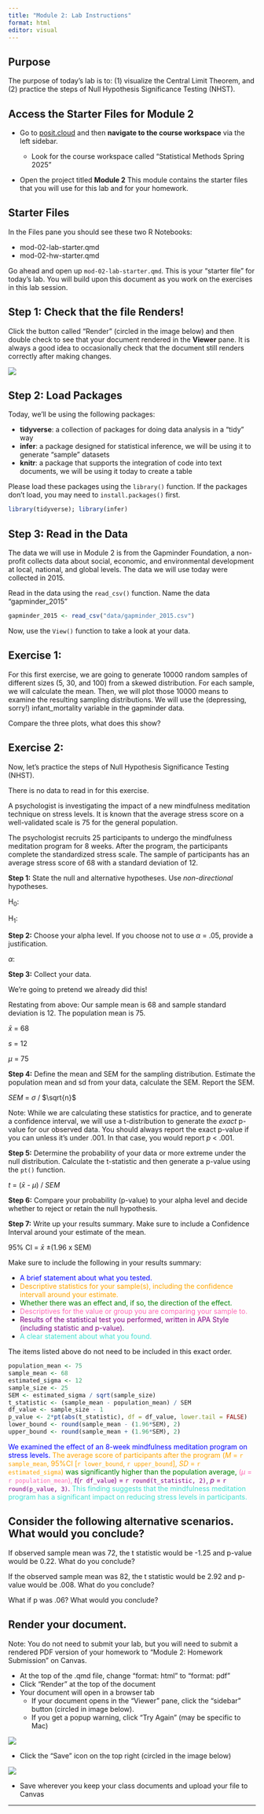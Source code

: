 ```yaml
---
title: "Module 2: Lab Instructions"
format: html
editor: visual
---
```


## Purpose

The purpose of today's lab is to: (1) visualize the Central Limit Theorem, and (2) practice the steps of Null Hypothesis Significance Testing (NHST).

## Access the Starter Files for Module 2

-   Go to [posit.cloud](posit.cloud) and then **navigate to the course workspace** via the left sidebar.

    -   Look for the course workspace called "Statistical Methods Spring 2025"

-   Open the project titled **Module 2** This module contains the starter files that you will use for this lab and for your homework.

## Starter Files

In the Files pane you should see these two R Notebooks:

-   mod-02-lab-starter.qmd
-   mod-02-hw-starter.qmd

Go ahead and open up `mod-02-lab-starter.qmd`. This is your "starter file" for today's lab. You will build upon this document as you work on the exercises in this lab session.

## Step 1: Check that the file Renders!

Click the button called "Render" (circled in the image below) and then double check to see that your document rendered in the **Viewer** pane. It is always a good idea to occasionally check that the document still renders correctly after making changes.

![](images/render.png)

## Step 2: Load Packages

Today, we'll be using the following packages:

-   **tidyverse**: a collection of packages for doing data analysis in a "tidy" way
-   **infer**: a package designed for statistical inference, we will be using it to generate "sample" datasets
-   **knitr**: a package that supports the integration of code into text documents, we will be using it today to create a table

Please load these packages using the `library()` function. If the packages don't load, you may need to `install.packages()` first.

```r
library(tidyverse); library(infer)
```

## Step 3: Read in the Data

The data we will use in Module 2 is from the Gapminder Foundation, a non-profit collects data about social, economic, and environmental development at local, national, and global levels. The data we will use today were collected in 2015.

Read in the data using the `read_csv()` function. Name the data "gapminder_2015"

```r
gapminder_2015 <- read_csv("data/gapminder_2015.csv")
```

Now, use the `View()` function to take a look at your data.

## Exercise 1:

For this first exercise, we are going to generate 10000 random samples of different sizes (5, 30, and 100) from a skewed distribution. For each sample, we will calculate the mean. Then, we will plot those 10000 means to examine the resulting sampling distributions. We will use the (depressing, sorry!) infant_mortality variable in the gapminder data.

Compare the three plots, what does this show?

## Exercise 2:

Now, let's practice the steps of Null Hypothesis Significance Testing (NHST).

::: callout-note
There is no data to read in for this exercise.
:::

A psychologist is investigating the impact of a new mindfulness meditation technique on stress levels. It is known that the average stress score on a well-validated scale is 75 for the general population.

The psychologist recruits 25 participants to undergo the mindfulness meditation program for 8 weeks. After the program, the participants complete the standardized stress scale. The sample of participants has an average stress score of 68 with a standard deviation of 12.

**Step 1:** State the null and alternative hypotheses. Use *non-directional* hypotheses.

H~0~:

H~1~:

**Step 2:** Choose your alpha level. If you choose not to use $\alpha$ = .05, provide a justification.

$\alpha$:

**Step 3:** Collect your data.

We're going to pretend we already did this!

Restating from above: Our sample mean is 68 and sample standard deviation is 12. The population mean is 75.

$\bar{x}$ = 68

*s* = 12

$\mu$ = 75

**Step 4:** Define the mean and SEM for the sampling distribution. Estimate the population mean and sd from your data, calculate the SEM. Report the SEM.

*SEM* = $\sigma$ / $\sqrt{n}$

::: callout-note
Note: While we are calculating these statistics for practice, and to generate a confidence interval, we will use a t-distribution to generate the *exact* p-value for our observed data. You should always report the exact p-value if you can unless it's under .001. In that case, you would report *p* \< .001.
:::

**Step 5:** Determine the probability of your data or more extreme under the null distribution. Calculate the t-statistic and then generate a p-value using the `pt()` function.

*t* = ($\bar{x}$ - $\mu$) / *SEM*

**Step 6:** Compare your probability (p-value) to your alpha level and decide whether to reject or retain the null hypothesis.

**Step 7:** Write up your results summary. Make sure to include a Confidence Interval around your estimate of the mean.

95% CI = $\bar{x}$ ±(1.96 x SEM)

Make sure to include the following in your results summary:

-   <span style="color: blue;">A brief statement about what you tested.<span>
-   <span style="color: orange;">Descriptive statistics for your sample(s), including the confidence intervall around your estimate.<span>
-   <span style="color: green;">Whether there was an effect and, if so, the direction of the effect.<span>
-   <span style="color: hotpink;">Descriptives for the value or group you are comparing your sample to.<span>
-   <span style="color: purple;">Results of the statistical test you performed, written in APA Style (including statistic and p-value).<span>
-   <span style="color: turquoise;">A clear statement about what you found.<span>

::: callout-note
The items listed above do not need to be included in this exact order.
:::

```r
population_mean <- 75
sample_mean <- 68
estimated_sigma <- 12
sample_size <- 25
SEM <- estimated_sigma / sqrt(sample_size)
t_statistic <- (sample_mean - population_mean) / SEM
df_value <- sample_size - 1
p_value <- 2*pt(abs(t_statistic), df = df_value, lower.tail = FALSE)
lower_bound <- round(sample_mean - (1.96*SEM), 2)
upper_bound <- round(sample_mean + (1.96*SEM), 2)
```

<span style="color: blue;">We examined the effect of an 8-week mindfulness meditation program on stress levels.<span> <span style="color: orange;">The average score of participants after the program (*M* = `r sample_mean`, 95%CI \[`r lower_bound`, `r upper_bound`\], *SD* = `r estimated_sigma`)<span> <span style="color: green;">was significantly higher than the population average,<span> <span style="color: hotpink;">($\mu$ = `r population_mean`)<span>, <span style="color: purple;">*t*(`r df_value`) = `r round(t_statistic, 2)`, *p* = `r round(p_value, 3)`.<span> <span style="color: turquoise;">This finding suggests that the mindfulness meditation program has a significant impact on reducing stress levels in participants.<span>

## Consider the following alternative scenarios. What would you conclude?

If observed sample mean was 72, the t statistic would be -1.25 and p-value would be 0.22. What do you conclude?

If the observed sample mean was 82, the t statistic would be 2.92 and p-value would be .008. What do you conclude?

What if p was .06? What would you conclude?

## Render your document.

Note: You do not need to submit your lab, but you will need to submit a rendered PDF version of your homework to "Module 2: Homework Submission" on Canvas.

-   At the top of the .qmd file, change "format: html" to "format: pdf"
-   Click "Render" at the top of the document
-   Your document will open in a browser tab
    -   If your document opens in the "Viewer" pane, click the "sidebar" button (circled in image below).
    -   If you get a popup warning, click "Try Again" (may be specific to Mac)

![](images/sidebar.png)

-   Click the "Save" icon on the top right (circled in the image below)

![](images/save_pdf.png)

-   Save wherever you keep your class documents and upload your file to Canvas

------------------------------------------------------------------------
